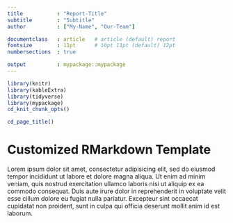 ```yaml
---
title           : "Report-Title"
subtitle        : "Subtitle"
author          : ["My-Name", "Our-Team"]

documentclass   : article   # article (default) report
fontsize        : 11pt      # 10pt 11pt (default) 12pt
numbersections  : true

output          : mypackage::mypackage
---
```



```r
library(knitr)
library(kableExtra)
library(tidyverse)
library(mypackage)
cd_knit_chunk_opts()
```

```r
cd_page_title()
```

# Customized RMarkdown Template

Lorem ipsum dolor sit amet, consectetur adipisicing elit, sed do eiusmod
tempor incididunt ut labore et dolore magna aliqua. Ut enim ad minim veniam,
quis nostrud exercitation ullamco laboris nisi ut aliquip ex ea commodo
consequat. Duis aute irure dolor in reprehenderit in voluptate velit esse
cillum dolore eu fugiat nulla pariatur. Excepteur sint occaecat cupidatat non
proident, sunt in culpa qui officia deserunt mollit anim id est laborum.
